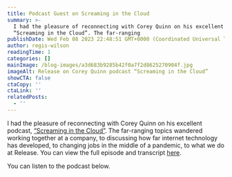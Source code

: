 ```yaml
---
title: Podcast Guest on Screaming in the Cloud
summary: >-
  I had the pleasure of reconnecting with Corey Quinn on his excellent podcast,
  “Screaming in the Cloud”. The far-ranging 
publishDate: Wed Feb 08 2023 22:48:51 GMT+0000 (Coordinated Universal Time)
author: regis-wilson
readingTime: 1
categories: []
mainImage: /blog-images/a3d683b9285b42f0a7f2d8625270904f.jpg
imageAlt: Release on Corey Quinn podcast “Screaming in the Cloud”
showCTA: false
ctaCopy: ''
ctaLink: ''
relatedPosts:
  - ''
---
```


I had the pleasure of reconnecting with Corey Quinn on his excellent podcast, [“Screaming in the Cloud”](https://www.lastweekinaws.com/podcast/). The far-ranging topics wandered working together at a company, to discussing how far internet technology has developed, to changing jobs in the middle of a pandemic, to what we do at Release. You can view the full episode and transcript [here](https://www.lastweekinaws.com/podcast/screaming-in-the-cloud/reconnecting-with-an-old-boss-with-regis-wilson/).

You can listen to the podcast below.